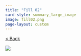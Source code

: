 ```yaml
---
title: "Fill 02"
card-style: summary_large_image
image: fill02.png
page-layout: custom
---
```


[\< Back](index.qmd){.btn .btn-secondary .btn role="button"}

![](fill02.png){.full-art-display}
